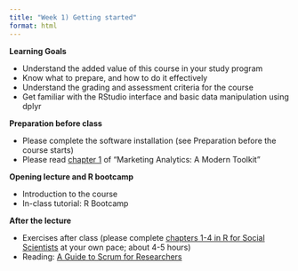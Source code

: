 ```yaml
---
title: "Week 1) Getting started"
format: html
---
```


<!--__Obtain business and data understanding, and explore data in R__-->

__Learning Goals__

- Understand the added value of this course in your study program
- Know what to prepare, and how to do it effectively
- Understand the grading and assessment criteria for the course
- Get familiar with the RStudio interface and basic data manipulation using dplyr

__Preparation before class__

- Please complete the software installation (see Preparation before the course starts)
- Please read [chapter 1](https://dprep-book.hannesdatta.com/) of "Marketing Analytics: A Modern Toolkit"

__Opening lecture and R bootcamp__

- Introduction to the course <!--(View [slides](slides.html))-->
- In-class tutorial: R Bootcamp <!-- ([view slides](tutorial-inclass.html), view [full tutorial (chapters 1-4)](https://datacarpentry.org/r-socialsci/))-->

__After the lecture__

- Exercises after class (please complete [chapters 1-4 in R for Social Scientists](https://datacarpentry.org/r-socialsci/) at your own pace; about 4-5 hours)
- Reading: [A Guide to Scrum for Researchers](https://tilburgsciencehub.com/learn/scrum)

<!--
- Readings
  - [Data Selection and Procurement](https://doi.org/10.1287/mksc.1110.0650) [^1]
-->

<!--
- [Data exploration with R and RMarkdown (Tutorial and Data Challenge 1)](docs/tutorials/data-exploration-in-r)
- [Data Selection and Procurement](https://doi.org/10.1287/mksc.1110.0650) [^1]
<!--- Demo clips on efficiency gains <!-- (2-minute clips); or podcasts-->

[^1]: Mela, C. F. (2011). Structural Workshop Paper—Data Selection and Procurement. *Marketing Science*, 30(6), 965-976. [https://doi.org/10.1287/mksc.1110.0650](https://doi.org/10.1287/mksc.1110.0650)

<!--
- [Activity to explore new data](activity.md)
- Q&A on Data Challenge #1

[^1]: Mela, C. F. (2011). Structural Workshop Paper—Data Selection and Procurement. *Marketing Science*, 30(6), 965-976. [https://doi.org/10.1287/mksc.1110.0650](https://doi.org/10.1287/mksc.1110.0650)

<!--

Meetup
- Introduction to the course *live*
  - Course objectives and practical arrangements
  - Workflow overview
  - Relevance of workflow management
-->
<!--  - Any remaining questions, please post them by DEADLINE on XXXX-->

<!--
- Reading: Web scraping workflow

- Self-study
  - Readings
    - Web scraping article Hannes/Johannes/Abhi/Andrew
    - Ethics in scraping and APIs

  - Video: Assessing research fit of web scraping and APIs [recorded]


- Self study
  - sdasd
    - data enrichment (e.g., ML APIs)
    - data collection and intelligence (e.g., search; chartmetric)
    - market research (e.g., pricewatch)

-->

